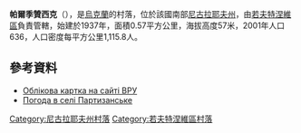 '''帕爾季贊西克'''（{{lang-uk|Партизанське}}），是[[烏克蘭|烏克蘭]]的村落，位於該國南部[[尼古拉耶夫州|尼古拉耶夫州]]，由[[若夫特涅維區|若夫特涅維區]]負責管轄，始建於1937年，面積0.57平方公里，海拔高度57米，2001年人口636，人口密度每平方公里1,115.8人。

==參考資料==
* [http://w1.c1.rada.gov.ua/pls/z7503/A005?rdat1=07.10.2013&rf7571=22382 Облікова картка на сайті ВРУ]
* [http://weather.in.ua/ua/nikolaevskaja/19637 Погода в селі Партизанське] {{Wayback|url=http://weather.in.ua/ua/nikolaevskaja/19637 |date=20160607120204 }}

[[Category:尼古拉耶夫州村落|Category:尼古拉耶夫州村落]]
[[Category:若夫特涅維區村落|Category:若夫特涅維區村落]]


{{Mykolaiv-geo-stub}}